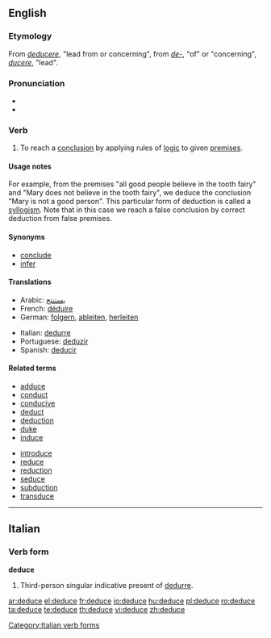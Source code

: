==English==

===Etymology===
From {{etyl|la}} ''[[deducere]]'', "lead from or concerning", from ''[[de-]]'', "of" or "concerning", ''[[ducere]]'', "lead".

===Pronunciation===
* {{audio|en-us-deduce.ogg|Audio (US)}}
* {{rhymes|uːs}}

===Verb===
{{en-verb|deduces|deducing|deduced|deduced}}

# {{context|intransitive|followed by '''that'''}} To reach a [[conclusion]] by applying rules of [[logic]] to given [[premises]].

====Usage notes====
For example, from the premises "all good people believe in the tooth fairy" and "Mary does not believe in the tooth fairy", we deduce the conclusion "Mary is not a good person". This particular form of deduction is called a [[syllogism]].
Note that in this case we reach a false conclusion by correct deduction from false premises.

====Synonyms====
* [[conclude]]
* [[infer]]

====Translations====
{{trans-top|to deduce}}
* Arabic: [[يستنتج]]
* French: [[déduire]]
* German: [[folgern]], [[ableiten]], [[herleiten]]
{{trans-mid}}
* Italian: [[dedurre]]
* Portuguese: [[deduzir]]
* Spanish: [[deducir]]
{{trans-bottom}}

====Related terms====
{{rel-top|terms related to "deduce"}}
* [[adduce]]
* [[conduct]]
* [[conducive]]
* [[deduct]]
* [[deduction]]
* [[duke]]
* [[induce]]
{{rel-mid}}
* [[introduce]]
* [[reduce]]
* [[reduction]]
* [[seduce]]
* [[subduction]]
* [[transduce]]
{{rel-bottom}}

----

==Italian==

===Verb form===
'''deduce'''

# Third-person singular indicative present of [[dedurre]].

[[Category:Italian verb forms]]

[[ar:deduce]]
[[el:deduce]]
[[fr:deduce]]
[[io:deduce]]
[[hu:deduce]]
[[pl:deduce]]
[[ro:deduce]]
[[ta:deduce]]
[[te:deduce]]
[[th:deduce]]
[[vi:deduce]]
[[zh:deduce]]